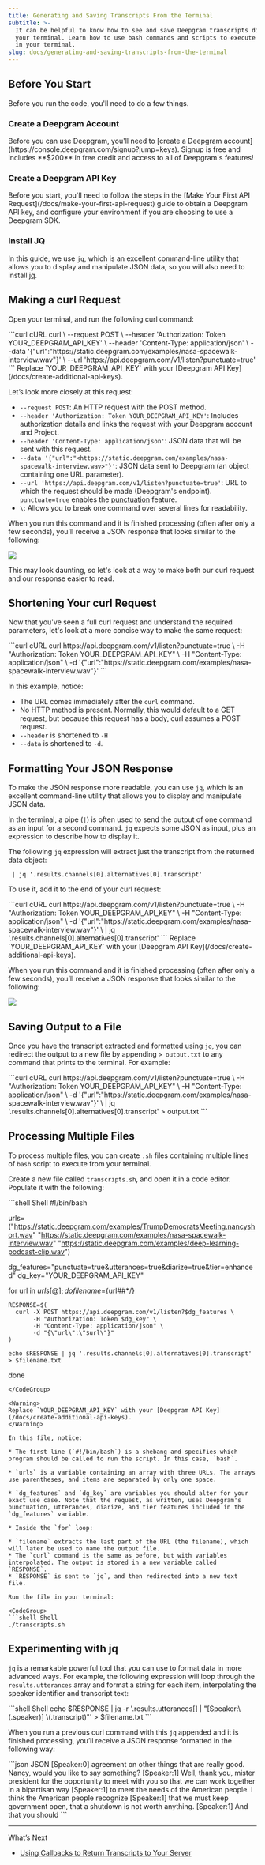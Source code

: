 ```yaml
---
title: Generating and Saving Transcripts From the Terminal
subtitle: >-
  It can be helpful to know how to see and save Deepgram transcripts directly in
  your terminal. Learn how to use bash commands and scripts to execute directly
  in your terminal.
slug: docs/generating-and-saving-transcripts-from-the-terminal
---
```



## Before You Start

Before you run the code, you'll need to do a few things.

### Create a Deepgram Account

<Info>
  Before you can use Deepgram, you'll need to [create a Deepgram account](https://console.deepgram.com/signup?jump=keys). Signup is free and includes **$200** in free credit and access to all of Deepgram's features!
</Info>

### Create a Deepgram API Key

<Info>
  Before you start, you'll need to follow the steps in the [Make Your First API Request](/docs/make-your-first-api-request) guide to obtain a Deepgram API key, and configure your environment if you are choosing to use a Deepgram SDK.
</Info>

### Install JQ

In this guide, we use `jq`, which is an excellent command-line utility that allows you to display and manipulate JSON data, so you will also need to install [jq](https://stedolan.github.io/jq/).

## Making a curl Request

Open your terminal, and run the following curl command:

<CodeGroup>
  ```curl cURL
  curl \
    --request POST \
    --header 'Authorization: Token YOUR_DEEPGRAM_API_KEY' \
    --header 'Content-Type: application/json' \
    --data '{"url":"https://static.deepgram.com/examples/nasa-spacewalk-interview.wav"}' \
    --url 'https://api.deepgram.com/v1/listen?punctuate=true'
  ```
</CodeGroup>

<Warning>
  Replace `YOUR_DEEPGRAM_API_KEY` with your [Deepgram API Key](/docs/create-additional-api-keys).
</Warning>

Let’s look more closely at this request:

* `--request POST`: An HTTP request with the POST method.
* `--header 'Authorization: Token YOUR_DEEPGRAM_API_KEY'`: Includes authorization details and links the request with your Deepgram account and Project.
* `--header 'Content-Type: application/json'`: JSON data that will be sent with this request.
* `--data '{"url":"<https://static.deepgram.com/examples/nasa-spacewalk-interview.wav>"}'`: JSON data sent to Deepgram (an object containing one URL parameter).
* `--url 'https://api.deepgram.com/v1/listen?punctuate=true'`: URL to which the request should be made (Deepgram's endpoint). `punctuate=true` enables the [punctuation](/docs/punctuation/) feature.
* `\`: Allows you to break one command over several lines for readability.

When you run this command and it is finished processing (often after only a few seconds), you’ll receive a JSON response that looks similar to the following:

![](/images/080c686-full-output.png)

This may look daunting, so let's look at a way to make both our curl request and our response easier to read.

## Shortening Your curl Request

Now that you've seen a full curl request and understand the required parameters, let's look at a more concise way to make the same request:

<CodeGroup>
  ```curl cURL
  curl https://api.deepgram.com/v1/listen?punctuate=true \
       -H "Authorization: Token YOUR_DEEPGRAM_API_KEY" \
       -H "Content-Type: application/json" \
       -d '{"url":"https://static.deepgram.com/examples/nasa-spacewalk-interview.wav"}'
  ```
</CodeGroup>

In this example, notice:

* The URL comes immediately after the `curl` command.
* No HTTP method is present. Normally, this would default to a GET request, but because this request has a body, curl assumes a POST request.
* `--header` is shortened to `-H`
* `--data` is shortened to `-d`.

## Formatting Your JSON Response

To make the JSON response more readable, you can use `jq`, which is an excellent command-line utility that allows you to display and manipulate JSON data.

In the terminal, a pipe (`|`) is often used to send the output of one command as an input for a second command. `jq` expects some JSON as input, plus an expression to describe how to display it.

The following `jq` expression will extract just the transcript from the returned data object:

` | jq '.results.channels[0].alternatives[0].transcript'`

To use it, add it to the end of your curl request:

<CodeGroup>
  ```curl cURL
  curl https://api.deepgram.com/v1/listen?punctuate=true \
    -H "Authorization: Token YOUR_DEEPGRAM_API_KEY" \
    -H "Content-Type: application/json" \
    -d '{"url":"https://static.deepgram.com/examples/nasa-spacewalk-interview.wav"}' \
    | jq '.results.channels[0].alternatives[0].transcript'
  ```
</CodeGroup>

<Warning>
  Replace `YOUR_DEEPGRAM_API_KEY` with your [Deepgram API Key](/docs/create-additional-api-keys).
</Warning>

When you run this command and it is finished processing (often after only a few seconds), you’ll receive a JSON response that looks similar to the following:

![](/images/7e3313c-jq.png)

## Saving Output to a File

Once you have the transcript extracted and formatted using `jq`, you can redirect the output to a new file by appending `> output.txt` to any command that prints to the terminal. For example:

<CodeGroup>
  ```curl cURL
  curl https://api.deepgram.com/v1/listen?punctuate=true \
    -H "Authorization: Token YOUR_DEEPGRAM_API_KEY" \
    -H "Content-Type: application/json" \
    -d '{"url":"https://static.deepgram.com/examples/nasa-spacewalk-interview.wav"}' \
    | jq '.results.channels[0].alternatives[0].transcript'
    > output.txt
  ```
</CodeGroup>

## Processing Multiple Files

To process multiple files, you can create `.sh` files containing multiple lines of `bash` script to execute from your terminal.

Create a new file called `transcripts.sh`, and open it in a code editor. Populate it with the following:

<CodeGroup>
  ```shell Shell
  #!/bin/bash

  urls=("https://static.deepgram.com/examples/TrumpDemocratsMeeting.nancyshort.wav" "https://static.deepgram.com/examples/nasa-spacewalk-interview.wav" "https://static.deepgram.com/examples/deep-learning-podcast-clip.wav")

  dg_features="punctuate=true&utterances=true&diarize=true&tier=enhanced"
  dg_key="YOUR_DEEPGRAM_API_KEY"

  for url in ${urls[@]}; do
    filename=${url##*/}

    RESPONSE=$(
      curl -X POST https://api.deepgram.com/v1/listen?$dg_features \
           -H "Authorization: Token $dg_key" \
           -H "Content-Type: application/json" \
           -d "{\"url\":\"$url\"}"
    )

    echo $RESPONSE | jq '.results.channels[0].alternatives[0].transcript' > $filename.txt
  done
  ```
</CodeGroup>

<Warning>
  Replace `YOUR_DEEPGRAM_API_KEY` with your [Deepgram API Key](/docs/create-additional-api-keys).
</Warning>

In this file, notice:

* The first line (`#!/bin/bash`) is a shebang and specifies which program should be called to run the script. In this case, `bash`.

* `urls` is a variable containing an array with three URLs. The arrays use parentheses, and items are separated by only one space.

* `dg_features` and `dg_key` are variables you should alter for your exact use case. Note that the request, as written, uses Deepgram's punctuation, utterances, diarize, and tier features included in the `dg_features` variable.

* Inside the `for` loop:

  * `filename` extracts the last part of the URL (the filename), which will later be used to name the output file.
  * The `curl` command is the same as before, but with variables interpolated. The output is stored in a new variable called `RESPONSE`.
  * `RESPONSE` is sent to `jq`, and then redirected into a new text file.

Run the file in your terminal:

<CodeGroup>
  ```shell Shell
  ./transcripts.sh
  ```
</CodeGroup>

## Experimenting with jq

`jq` is a remarkable powerful tool that you can use to format data in more advanced ways. For example, the following expression will loop through the `results.utterances` array and format a string for each item, interpolating the speaker identifier and transcript text:

<CodeGroup>
  ```shell Shell
  echo $RESPONSE | jq -r '.results.utterances[] | "[Speaker:\(.speaker)] \(.transcript)"' > $filename.txt
  ```
</CodeGroup>

When you run a previous curl command with this `jq` appended and it is finished processing, you’ll receive a JSON response formatted in the following way:

<CodeGroup>
  ```json JSON
  [Speaker:0] agreement on other things that are really good. Nancy, would you like to say something?
  [Speaker:1] Well, thank you, mister president for the opportunity to meet with you so that we can work together in a bipartisan way
  [Speaker:1] to meet the needs of the American people. I think the American people recognize
  [Speaker:1] that we must keep government open, that a shutdown is not worth anything.
  [Speaker:1] And that you should
  ```
</CodeGroup>

***

What’s Next

* [Using Callbacks to Return Transcripts to Your Server](/docs/using-callbacks-to-return-transcripts-to-your-server)

